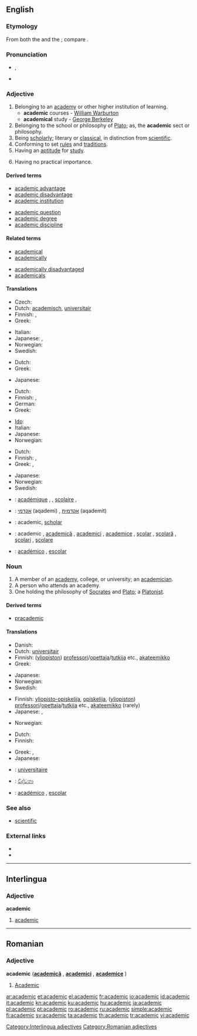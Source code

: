 ==English==

===Etymology===
From both the {{etyl|ML.|lang=en}} {{term|academicus|acadēmicus|lang=la}} and the {{etyl|fr|en}} {{term|académique|lang=fr}}; compare {{term|academy|lang=en}}.

===Pronunciation===
* {{IPA|/ˌækəˈdɛmɪk/}}, {{SAMPA|/%{k@"dEmIk/}}
* {{audio|En-us-academic.ogg|Audio (US)}}
*: {{rhymes|ɛmɪk}}

===Adjective===
{{en-adj}}

# Belonging to an [[academy]] or other higher institution of learning.
#* '''academic''' courses - [[w:William Warburton|William Warburton]]
#* '''academical''' study - [[w:George Berkeley|George Berkeley]]
# Belonging to the school or philosophy of [[Plato]]; as, the '''academic''' sect or philosophy.
# Being [[scholarly]]; literary or [[classical]], in distinction from [[scientific]].
# Conforming to set [[rule]]s and [[tradition]]s.
# Having an [[aptitude]] for [[study]].
# {{pejorative}} Having no practical importance.

====Derived terms====
{{rel-top|Terms derived from ''academic'' (adjective)}}
* [[academic advantage]]
* [[academic disadvantage]]
* [[academic institution]]
{{rel-mid}}
* [[academic question]]
* [[academic degree]]
* [[academic discipline]]
{{rel-bottom}}

====Related terms====
{{rel-top|Terms etymologically related to ''academic'' (adjective)}}
* [[academical]]
* [[academically]]
{{rel-mid}}
* [[academically disadvantaged]]
* [[academicals]]
{{rel-bottom}}

====Translations====
{{trans-top|belonging to an academy or other higher institution of learning}}
* Czech: {{t-|cs|akademický|m}}
* Dutch: [[academisch]], [[universitair]]
* Finnish: {{t-|fi|akateeminen}}, {{t-|fi|yliopistollinen}}
* Greek: {{t+|el|ακαδημαϊκός||tr=akadimaïkós}}
{{trans-mid}}
* Italian: {{t+|it|accademico}}
* Japanese: {{t|ja|学問の|tr=gakumonno}}, {{t|ja|大学の|tr=daigakuno}}
* Norwegian: {{t+|no|akademisk}}
* Swedish: {{t+|sv|akademisk}}
{{trans-bottom}}

{{trans-top|belonging to the school or philosophy of Plato}}
* Dutch: {{t+|nl|academisch}}
* Greek: {{t|el|ακαδημαϊκός|m|tr=akadimaïkós|sc=Grek}}
{{trans-mid}}
* Japanese: {{t|ja|プラトン学派の|tr=puraton gakuha no}}
{{trans-bottom}}

{{trans-top|scholarly; literary or classical, in distinction from scientific}}
* Dutch: {{t+|nl|academisch}}
* Finnish: {{t-|fi|akateeminen}}, {{t-|fi|teoreettinen}}
* German: {{t-|de|akademisch}}
* Greek: {{t+|el|ακαδημαϊκός||tr=akadimaïkós}}
{{trans-mid}}
* [[Ido]]: {{t|io|academiala|xs=Ido}}
* Italian: {{t+|it|accademico}}
* Japanese: {{t|ja|人文的な|tr=jinbuntekina}}
* Norwegian: {{t+|no|akademisk}}
{{trans-bottom}}

{{trans-top|having no practical importance}}
* Dutch: {{t+|nl|academisch}}
* Finnish: {{t-|fi|akateeminen}}, {{t-|fi|teoreettinen}}
* Greek: {{t|el|θεωρητικός||tr=theoritikós}}, {{t|el|ακαδημαϊκός|m|tr=akadimaïkós|sc=Grek}}
{{trans-mid}}
* Japanese: {{t|ja|非現実的な|tr=higenjitsutekina}}
* Norwegian: {{t+|no|akademisk}}
* Swedish: {{t+|sv|akademisk}}
{{trans-bottom}}

{{checktrans-top}}
* {{ttbc|French}}: [[académique]] {{m}}, {{f}}, [[scolaire]] {{m}}, {{f}}
* {{ttbc|Hebrew}}: [[אקדמי]] (aqademi) {{m}}, [[אקדמית]] (aqademit) {{f}}
* {{ttbc|Interlingua}}: academic, [[scholar]]
{{checktrans-mid}}
* {{ttbc|Romanian}}: academic {{m}}, [[academică]] {{f}}, [[academici]] {{m}} {{p}}, [[academice]] {{f}} {{p}}, [[şcolar]] {{m}}, [[şcolară]] {{f}}, [[şcolari]] {{m}} {{p}}, [[şcolare]] {{f}} {{p}}
* {{ttbc|Spanish}}: [[académico]] {{m}}, [[escolar]] {{m}}
{{checktrans-bottom}}

===Noun===
{{en-noun}}

# A member of an [[academy]], college, or university; an [[academician]].
# A person who attends an academy.
# One holding the philosophy of [[Socrates]] and [[Plato]]; a [[Platonist]].

====Derived terms====
{{rel-top|Terms derived from ''academic'' (noun)}}
* [[pracademic]]
{{rel-mid}}
{{rel-bottom}}

====Translations====
{{trans-top|member of an academy, college, or university}}
* Danish: {{t+|da|akademiker|c}}
* Dutch: [[universitair]] {{m}}
* Finnish: ([[yliopisto|yliopiston]]) [[professori]]/[[opettaja]]/[[tutkija]] etc., [[akateemikko]]
* Greek: {{t+|el|ακαδημαϊκός|c|tr=akadimaïkós}}
{{trans-mid}}
* Japanese: {{t-|ja|学者|tr=gakusha}}
* Norwegian: {{t+|no|akademiker|m}}
* Swedish: {{t+|sv|akademiker|c}}
{{trans-bottom}}

{{trans-top|person who attends an academy}}
* Finnish: [[yliopisto-opiskelija]], [[opiskelija]], ([[yliopisto|yliopiston]]) [[professori]]/[[opettaja]]/[[tutkija]] etc., [[akateemikko]] (rarely)
* Japanese: {{t+|ja|学生|tr=gakusei}}, {{t|ja|大学生|tr=daigakusei}}
{{trans-mid}}
* Norwegian: {{t+|no|akademiker|m}}
{{trans-bottom}}

{{trans-top|Platonist}}
* Dutch: {{t+|nl|academicus|m}}
* Finnish: {{t+|fi|akateemikko}}
{{trans-mid}}
* Greek: {{t|el|ακαδημαϊκός|m|tr=akadimaïkós|sc=Grek}}, {{t|el|πλατωνιστής|m|tr=platonistís|sc=Grek}}
* Japanese: {{t|ja|プラトン学派の人|tr=puraton gakuha no hito}}
{{trans-bottom}}

{{checktrans-top}}
* {{ttbc|French}}: [[universitaire]] {{m}}
* {{ttbc|Sinhalese}}: [[විද්වතා]] {{n}}
{{checktrans-mid}}
* {{ttbc|Spanish}}: [[académico]] {{m}}, [[escolar]] {{m}}
{{checktrans-bottom}}

===See also===
* [[scientific]]

===External links===
* {{R:Webster 1913}}
* {{R:Century 1911}}

----

==Interlingua==

===Adjective===
'''academic'''

# [[#English|academic]]

[[Category:Interlingua adjectives]]

----

==Romanian==

===Adjective===
'''academic''' ('''[[academică]]''' {{f}}, '''[[academici]]''' {{m|p}}, '''[[academice]]''' {{f|p}})

# [[#English|Academic]] {{m}}

[[Category:Romanian adjectives]]

[[ar:academic]]
[[et:academic]]
[[el:academic]]
[[fr:academic]]
[[io:academic]]
[[id:academic]]
[[it:academic]]
[[kn:academic]]
[[ku:academic]]
[[hu:academic]]
[[ja:academic]]
[[pl:academic]]
[[pt:academic]]
[[ro:academic]]
[[ru:academic]]
[[simple:academic]]
[[fi:academic]]
[[sv:academic]]
[[ta:academic]]
[[th:academic]]
[[tr:academic]]
[[vi:academic]]